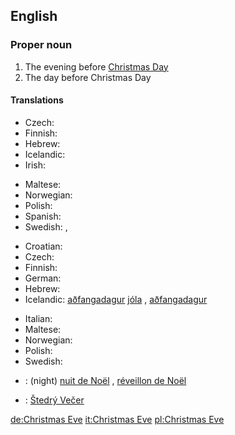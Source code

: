 ==English==
{{wikipedia}}
===Proper noun===
{{en-proper noun}}
# The evening before [[Christmas Day]]
# The day before Christmas Day

====Translations====
{{trans-top|evening before Christmas Day}}
* Czech: {{t-|cs|Štědrý večer|m}}
* Finnish: {{t+|fi|jouluaatto}}
* Hebrew: {{he-translation|ערב חג המולד|érev khág hamolád}} {{m}}
* Icelandic: {{t+|is|aðfangadagskvöld|n}}
* Irish: {{t|ga|Oíche Nollaig|f|xs=Irish}}
{{trans-mid}}
* Maltese: {{t-|mt|Lejliet il-Milied|xs=Maltese}}
* Norwegian: {{t-|no|julaften|m}}
* Polish: {{t+|pl|Wigilia|f}}
* Spanish: {{t-|es|Nochebuena|f}}
* Swedish: {{t-|sv|julaftons kväll|c}}, {{t-|sv|julaftonskväll|c}}
{{trans-bottom}}

{{trans-top|day before Christmas Day}}
* Croatian: {{t-|hr|Badnjak|m}}
* Czech: {{t-|cs|Štědrý den|m}}
* Finnish: {{t+|fi|jouluaatto}}
* German: {{t+|de|Heiligabend|m}}
* Hebrew: {{he-translation|ערב חג המולד|érev khág hamolád}} {{m}}
* Icelandic: [[aðfangadagur]] [[jól]]a {{m}}, [[aðfangadagur]] {{m}}
{{trans-mid}}
* Italian: {{t+|it|Vigilia|f}}
* Maltese: {{t-|mt|Lejliet il-Milied|xs=Maltese}}
* Norwegian: {{t-|no|julaften|m}}
* Polish: {{t+|pl|Wigilia|f}}
* Swedish: {{t+|sv|julafton|c}}
{{trans-bottom}}

{{checktrans}}

*{{ttbc|French}}: (night) [[nuit de Noël]] {{f}}, [[réveillon de Noël]] {{m}}
*{{ttbc|Slovak}}: [[Štedrý Večer]] {{m}}

[[de:Christmas Eve]]
[[it:Christmas Eve]]
[[pl:Christmas Eve]]